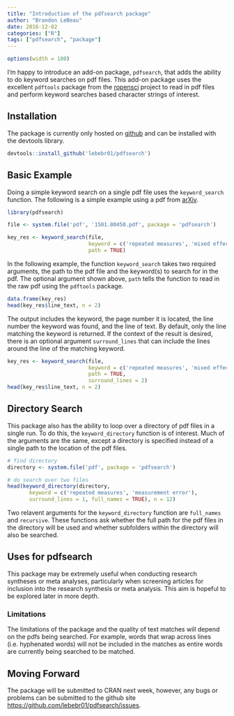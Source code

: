 ```yaml
---
title: "Introduction of the pdfsearch package"
author: "Brandon LeBeau"
date: 2016-12-02
categories: ["R"]
tags: ["pdfsearch", "package"]
---
```


```r
options(width = 100)
```

I'm happy to introduce an add-on package, `pdfsearch`, that adds the ability to do keyword searches on pdf files. This add-on package uses the excellent `pdftools` package from the [ropensci](https://ropensci.org/) project to read in pdf files and perform keyword searches based character strings of interest. 

## Installation
The package is currently only hosted on [github](https://github.com/lebebr01/pdfsearch) and can be installed with the devtools library.

```r
devtools::install_github('lebebr01/pdfsearch')
```


## Basic Example
Doing a simple keyword search on a single pdf file uses the `keyword_search` function. The following is a simple example using a pdf from [arXiv](https://arxiv.org/).

```r
library(pdfsearch)

file <- system.file('pdf', '1501.00450.pdf', package = 'pdfsearch')

key_res <- keyword_search(file, 
                          keyword = c('repeated measures', 'mixed effects'),
                          path = TRUE)
```

In the following example, the function `keyword_search` takes two required arguments, the path to the pdf file and the keyword(s) to search for in the pdf. The optional argument shown above, `path` tells the function to read in the raw pdf using the `pdftools` package. 

```r
data.frame(key_res)
head(key_res$line_text, n = 2)
```

The output includes the keyword, the page number it is located, the line number the keyword was found, and the line of text. By default, only the line matching the keyword is returned. If the context of the result is desired, there is an optional argument `surround_lines` that can include the lines around the line of the matching keyword.

```r
key_res <- keyword_search(file, 
                          keyword = c('repeated measures', 'mixed effects'),
                          path = TRUE, 
                          surround_lines = 2)
head(key_res$line_text, n = 2)
```

## Directory Search
This package also has the ability to loop over a directory of pdf files in a single run. To do this, the `keyword_directory` function is of interest. Much of the arguments are the same, except a directory is specified instead of a single path to the location of the pdf files.

```r
# find directory
directory <- system.file('pdf', package = 'pdfsearch')

# do search over two files
head(keyword_directory(directory, 
       keyword = c('repeated measures', 'measurement error'),
       surround_lines = 1, full_names = TRUE), n = 12)
```

Two relavent arguments for the `keyword_directory` function are `full_names` and `recursive`. These functions ask whether the full path for the pdf files in the directory will be used and whether subfolders within the directory will also be searched. 

## Uses for pdfsearch
This package may be extremely useful when conducting research syntheses or meta analyses, particularly when screening articles for inclusion into the research synthesis or meta analysis. This aim is hopeful to be explored later in more depth. 

### Limitations
The limitations of the package and the quality of text matches will depend on the pdfs being searched. For example, words that wrap across lines (i.e. hyphenated words) will not be included in the matches as entire words are currently being searched to be matched.

## Moving Forward
The package will be submitted to CRAN next week, however, any bugs or problems can be submitted to the github site <https://github.com/lebebr01/pdfsearch/issues>. 
